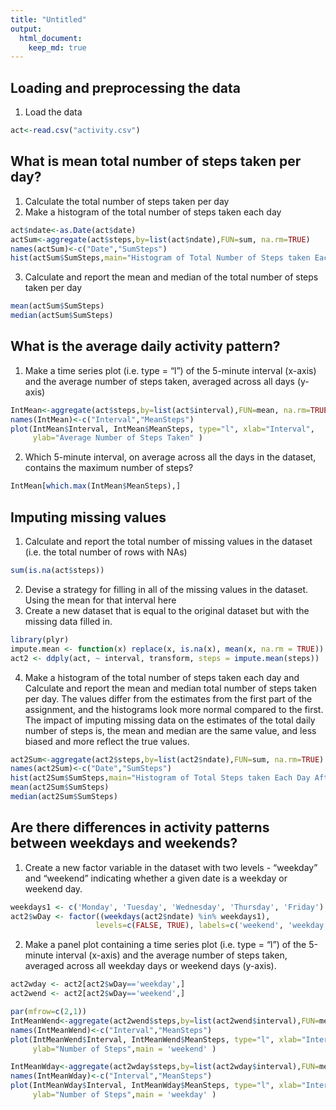 --- 
title: "Untitled" 
output: 
  html_document: 
    keep_md: true 
---

## Loading and preprocessing the data
1. Load the data
```{r}
act<-read.csv("activity.csv")
```

## What is mean total number of steps taken per day?
1. Calculate the total number of steps taken per day
2. Make a histogram of the total number of steps taken each day
```{r, echo=TRUE}
act$ndate<-as.Date(act$date)
actSum<-aggregate(act$steps,by=list(act$ndate),FUN=sum, na.rm=TRUE)
names(actSum)<-c("Date","SumSteps")
hist(actSum$SumSteps,main="Histogram of Total Number of Steps taken Each Day",xlab='Total Number of Steps taken Each Day')
```

3. Calculate and report the mean and median of the total number of steps taken per day

```{r, echo=TRUE}
mean(actSum$SumSteps)
median(actSum$SumSteps)
```

## What is the average daily activity pattern?
1. Make a time series plot (i.e. type = "l") of the 5-minute interval (x-axis) and the average number of steps taken, averaged across all days (y-axis)
```{r, echo=TRUE}
IntMean<-aggregate(act$steps,by=list(act$interval),FUN=mean, na.rm=TRUE)
names(IntMean)<-c("Interval","MeanSteps")
plot(IntMean$Interval, IntMean$MeanSteps, type="l", xlab="Interval",
     ylab="Average Number of Steps Taken" )
```

2. Which 5-minute interval, on average across all the days in the dataset, contains the maximum number of steps?
```{r, echo=TRUE}
IntMean[which.max(IntMean$MeanSteps),]
```


## Imputing missing values
1. Calculate and report the total number of missing values in the dataset (i.e. the total number of rows with NAs)
```{r, echo=TRUE}
sum(is.na(act$steps))
```

2. Devise a strategy for filling in all of the missing values in the dataset. Using the mean for that interval here
3. Create a new dataset that is equal to the original dataset but with the missing data filled in.
```{r, echo=TRUE}
library(plyr)
impute.mean <- function(x) replace(x, is.na(x), mean(x, na.rm = TRUE))
act2 <- ddply(act, ~ interval, transform, steps = impute.mean(steps))
```

4. Make a histogram of the total number of steps taken each day and Calculate and report the mean and median total number of steps taken per day. The values differ from the estimates from the first part of the assignment, and the histograms look more normal compared to the first. The impact of imputing missing data on the estimates of the total daily number of steps is, the mean and median are the same value, and less biased and more reflect the true values.
```{r, echo=TRUE}
act2Sum<-aggregate(act2$steps,by=list(act2$ndate),FUN=sum, na.rm=TRUE)
names(act2Sum)<-c("Date","SumSteps")
hist(act2Sum$SumSteps,main="Histogram of Total Steps taken Each Day After Computing Missing Values",xlab='Total Number of Steps taken Each Day')
mean(act2Sum$SumSteps)
median(act2Sum$SumSteps)
```

## Are there differences in activity patterns between weekdays and weekends?
1. Create a new factor variable in the dataset with two levels - "weekday" and "weekend" indicating whether a given date is a weekday or weekend day.
```{r, echo=TRUE}
weekdays1 <- c('Monday', 'Tuesday', 'Wednesday', 'Thursday', 'Friday')
act2$wDay <- factor((weekdays(act2$ndate) %in% weekdays1), 
                   levels=c(FALSE, TRUE), labels=c('weekend', 'weekday'))

```

2. Make a panel plot containing a time series plot (i.e. type = "l") of the 5-minute interval (x-axis) and the average number of steps taken, averaged across all weekday days or weekend days (y-axis). 
```{r, echo=TRUE}
act2wday <- act2[act2$wDay=='weekday',]
act2wend <- act2[act2$wDay=='weekend',]

par(mfrow=c(2,1))
IntMeanWend<-aggregate(act2wend$steps,by=list(act2wend$interval),FUN=mean, na.rm=TRUE)
names(IntMeanWend)<-c("Interval","MeanSteps")
plot(IntMeanWend$Interval, IntMeanWend$MeanSteps, type="l", xlab="Interval",
     ylab="Number of Steps",main = 'weekend' )

IntMeanWday<-aggregate(act2wday$steps,by=list(act2wday$interval),FUN=mean, na.rm=TRUE)
names(IntMeanWday)<-c("Interval","MeanSteps")
plot(IntMeanWday$Interval, IntMeanWday$MeanSteps, type="l", xlab="Interval",
     ylab="Number of Steps",main = 'weekday' )

```
